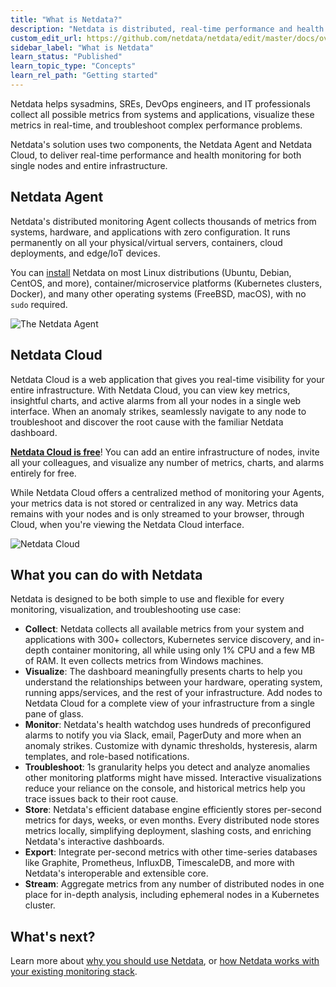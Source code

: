 ```yaml
---
title: "What is Netdata?"
description: "Netdata is distributed, real-time performance and health monitoring for systems and applications on a single node or an entire infrastructure."
custom_edit_url: https://github.com/netdata/netdata/edit/master/docs/overview/what-is-netdata.md
sidebar_label: "What is Netdata"
learn_status: "Published"
learn_topic_type: "Concepts"
learn_rel_path: "Getting started"
---
```



Netdata helps sysadmins, SREs, DevOps engineers, and IT professionals collect all possible metrics from systems and
applications, visualize these metrics in real-time, and troubleshoot complex performance problems.

Netdata's solution uses two components, the Netdata Agent and Netdata Cloud, to deliver real-time performance and health
monitoring for both single nodes and entire infrastructure.

## Netdata Agent

Netdata's distributed monitoring Agent collects thousands of metrics from systems, hardware, and applications with zero
configuration. It runs permanently on all your physical/virtual servers, containers, cloud deployments, and edge/IoT
devices.

You can [install](https://github.com/netdata/netdata/blob/master/docs/get-started.mdx) Netdata on most Linux
distributions (Ubuntu, Debian, CentOS, and more),
container/microservice platforms (Kubernetes clusters, Docker), and many other operating systems (FreeBSD, macOS), with
no `sudo` required.

![The Netdata
Agent](https://user-images.githubusercontent.com/1153921/94492596-72a86b00-019f-11eb-91ab-224e6ac9ea21.png)

## Netdata Cloud

Netdata Cloud is a web application that gives you real-time visibility for your entire infrastructure. With Netdata
Cloud, you can view key metrics, insightful charts, and active alarms from all your nodes in a single web interface.
When an anomaly strikes, seamlessly navigate to any node to troubleshoot and discover the root cause with the familiar
Netdata dashboard.

**[Netdata Cloud is free](https://www.netdata.cloud/blog/why-netdata-is-free/)**! You can add an entire infrastructure
of nodes, invite all your colleagues, and visualize any number of metrics, charts, and alarms entirely for free.

While Netdata Cloud offers a centralized method of monitoring your Agents, your metrics data is not stored or
centralized in any way. Metrics data remains with your nodes and is only streamed to your browser, through Cloud, when
you're viewing the Netdata Cloud interface.

![Netdata Cloud](https://user-images.githubusercontent.com/1153921/94492597-73410180-019f-11eb-9a9e-032420baa489.png)

## What you can do with Netdata

Netdata is designed to be both simple to use and flexible for every monitoring, visualization, and troubleshooting use
case:

- **Collect**: Netdata collects all available metrics from your system and applications with 300+ collectors,
  Kubernetes service discovery, and in-depth container monitoring, all while using only 1% CPU and a few MB of RAM. It
  even collects metrics from Windows machines.
- **Visualize**: The dashboard meaningfully presents charts to help you understand the relationships between your
  hardware, operating system, running apps/services, and the rest of your infrastructure. Add nodes to Netdata Cloud
  for a complete view of your infrastructure from a single pane of glass.
- **Monitor**: Netdata's health watchdog uses hundreds of preconfigured alarms to notify you via Slack, email,
  PagerDuty and more when an anomaly strikes. Customize with dynamic thresholds, hysteresis, alarm templates, and
  role-based notifications.
- **Troubleshoot**: 1s granularity helps you detect and analyze anomalies other monitoring platforms might have
  missed. Interactive visualizations reduce your reliance on the console, and historical metrics help you trace issues
  back to their root cause.
- **Store**: Netdata's efficient database engine efficiently stores per-second metrics for days, weeks, or even
  months. Every distributed node stores metrics locally, simplifying deployment, slashing costs, and enriching
  Netdata's interactive dashboards.
- **Export**: Integrate per-second metrics with other time-series databases like Graphite, Prometheus, InfluxDB,
  TimescaleDB, and more with Netdata's interoperable and extensible core.
- **Stream**: Aggregate metrics from any number of distributed nodes in one place for in-depth analysis, including
  ephemeral nodes in a Kubernetes cluster.

## What's next?

Learn more
about [why you should use Netdata](/docs/nightly/getting-started/why-use-netdata),
or [how Netdata works with your existing monitoring stack](/docs/nightly/possible-old,-not-wanted-documents/use-netdata-standalone-or-as-part-of-your-monitoring-stack).


